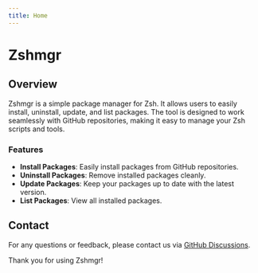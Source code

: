 ```yaml
---
title: Home
---
```



<div className="flex flex-wrap justify-center items-center gap-2 md:gap-4">
  <Logo width="152" height="152" />
  <h1 className="headline italic text-4xl font-bold">Zshmgr</h1>
</div>

## Overview

Zshmgr is a simple package manager for Zsh. It allows users to easily install, uninstall, update, and list packages. The tool is designed to work seamlessly with GitHub repositories, making it easy to manage your Zsh scripts and tools.

### Features

- **Install Packages**: Easily install packages from GitHub repositories.
- **Uninstall Packages**: Remove installed packages cleanly.
- **Update Packages**: Keep your packages up to date with the latest version.
- **List Packages**: View all installed packages.

## Contact

For any questions or feedback, please contact us via [GitHub Discussions](https://github.com/fun117/zshmgr/discussions).

Thank you for using Zshmgr!